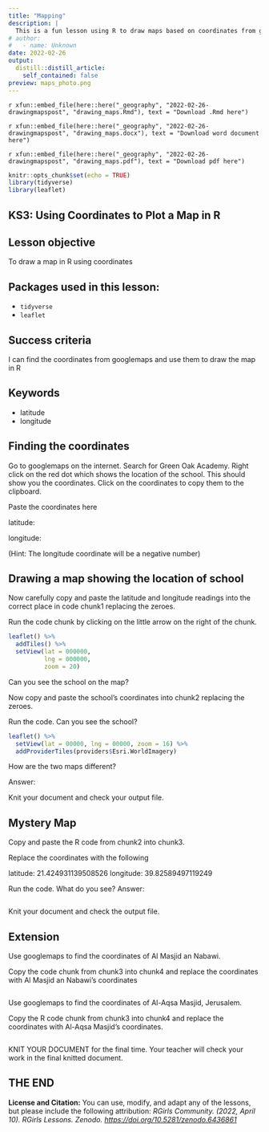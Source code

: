 ```yaml
---
title: "Mapping"
description: |
  This is a fun lesson using R to draw maps based on coordinates from googlemaps.
# author:
#   - name: Unknown
date: 2022-02-26
output:
  distill::distill_article:
    self_contained: false
preview: maps_photo.png
---
```


<div class="contributor_org">
`r xfun::embed_file(here::here("_geography", "2022-02-26-drawingmapspost", "drawing_maps.Rmd"), text = "Download .Rmd here")`

`r xfun::embed_file(here::here("_geography", "2022-02-26-drawingmapspost", "drawing_maps.docx"), text = "Download word document here")`

`r xfun::embed_file(here::here("_geography", "2022-02-26-drawingmapspost", "drawing_maps.pdf"), text = "Download pdf here")`
</div>

```r
knitr::opts_chunk$set(echo = TRUE)
library(tidyverse)
library(leaflet)
```

## KS3: Using Coordinates to Plot a Map in R

## Lesson objective

To draw a map in R using coordinates

## Packages used in this lesson:

- `tidyverse`
- `leaflet`

## Success criteria

I can find the coordinates from googlemaps and use them to draw the map in R

## Keywords

* latitude
* longitude

## Finding the coordinates

Go to googlemaps on the internet.  Search for Green Oak Academy. Right click on the red dot which shows the location of the school.  This should show you the coordinates.  Click on the coordinates to copy them to the clipboard. 

Paste the coordinates here

latitude:

longitude:

(Hint:  The longitude coordinate will be a negative number)

## Drawing a map showing the location of school

Now carefully copy and paste the latitude and longitude readings into the correct place in code chunk1 replacing the zeroes.

Run the code chunk by clicking on the little arrow on the right of the chunk.


```r
leaflet() %>%
  addTiles() %>%
  setView(lat = 000000, 
          lng = 000000,  
          zoom = 20)
```

Can you see the school on the map?  

Now copy and paste the school's coordinates into chunk2 replacing the zeroes.

Run the code.  Can you see the school? 

```r
leaflet() %>%
  setView(lat = 00000, lng = 00000, zoom = 16) %>%
  addProviderTiles(providers$Esri.WorldImagery)
```

How are the two maps different?

Answer:

Knit your document and check your output file.


## Mystery Map

Copy and paste the R code from chunk2 into chunk3.

Replace the coordinates with the following

latitude: 21.424931139508526
longitude: 39.82589497119249


Run the code.  What do you see?  Answer:

```r

```

Knit your document and check the output file.


## Extension

Use googlemaps to find the coordinates of Al Masjid an Nabawi.

Copy the code chunk from chunk3 into chunk4 and replace the coordinates with Al Masjid an Nabawi's coordinates

```r

```

Use googlemaps to find the coordinates of Al-Aqsa Masjid, Jerusalem.

Copy the R code chunk from chunk3 into chunk4 and replace the coordinates with Al-Aqsa Masjid's coordinates.



```r

```


KNIT YOUR DOCUMENT for the final time.  Your teacher will check your work in the final knitted document.

## THE END

<div class="license">
**License and Citation:** You can use, modify, and adapt any of the lessons, but please include the following attribution: *RGirls Community. (2022, April 10). RGirls Lessons. Zenodo. [https://doi.org/10.5281/zenodo.6436861](https://doi.org/10.5281/zenodo.6436861)* 
</div>
